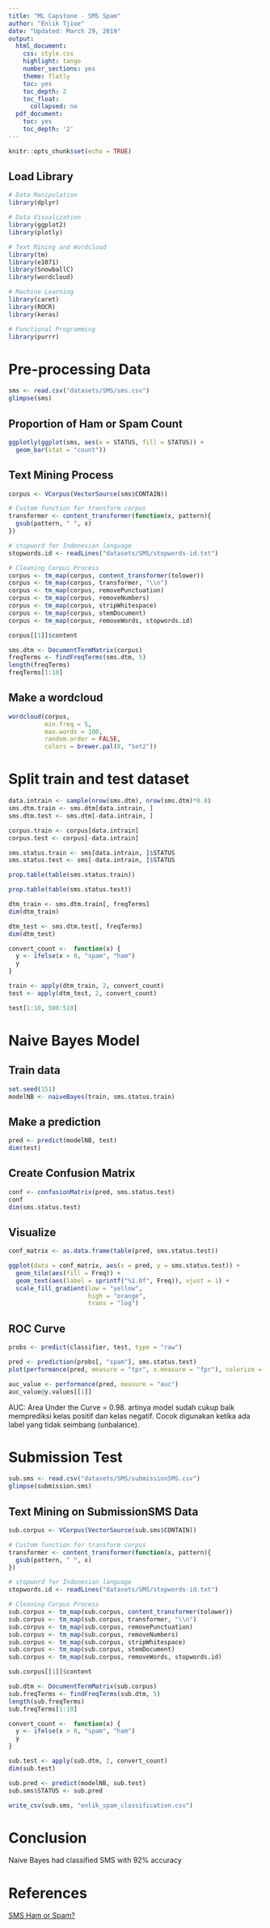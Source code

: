 ```yaml
---
title: "ML Capstone - SMS Spam"
author: "Enlik Tjioe"
date: "Updated: March 29, 2019"
output:
  html_document:
    css: style.css
    highlight: tango
    number_sections: yes
    theme: flatly
    toc: yes
    toc_depth: 2
    toc_float:
      collapsed: no
  pdf_document:
    toc: yes
    toc_depth: '2'
---
```


```r
knitr::opts_chunk$set(echo = TRUE)
```

## Load Library
```r
# Data Manipulation
library(dplyr)

# Data Visualization
library(ggplot2)
library(plotly)

# Text Mining and Wordcloud
library(tm)
library(e1071)
library(SnowballC)
library(wordcloud)

# Machine Learning
library(caret)
library(ROCR)
library(keras)

# Functional Programming
library(purrr)
```


# Pre-processing Data
```r
sms <- read.csv("datasets/SMS/sms.csv")
glimpse(sms)
```

## Proportion of Ham or Spam Count
```r
ggplotly(ggplot(sms, aes(x = STATUS, fill = STATUS)) +
  geom_bar(stat = "count"))
```

## Text Mining Process
```r
corpus <- VCorpus(VectorSource(sms$CONTAIN))

# Custom function for transform corpus
transformer <- content_transformer(function(x, pattern){
  gsub(pattern, " ", x)
})

# stopword for Indonesian language
stopwords.id <- readLines("datasets/SMS/stopwords-id.txt") 

# Cleaning Corpus Process
corpus <- tm_map(corpus, content_transformer(tolower))
corpus <- tm_map(corpus, transformer, "\\n")
corpus <- tm_map(corpus, removePunctuation)
corpus <- tm_map(corpus, removeNumbers)
corpus <- tm_map(corpus, stripWhitespace)
corpus <- tm_map(corpus, stemDocument)
corpus <- tm_map(corpus, removeWords, stopwords.id)

corpus[[1]]$content
```


```r
sms.dtm <- DocumentTermMatrix(corpus)
freqTerms <- findFreqTerms(sms.dtm, 5)
length(freqTerms)
freqTerms[1:10]
```

## Make a wordcloud
```r
wordcloud(corpus,
          min.freq = 5,
          max.words = 100,
          random.order = FALSE,
          colors = brewer.pal(8, "Set2"))
```

# Split train and test dataset
```r
data.intrain <- sample(nrow(sms.dtm), nrow(sms.dtm)*0.8)
sms.dtm.train <- sms.dtm[data.intrain, ]
sms.dtm.test <- sms.dtm[-data.intrain, ]

corpus.train <- corpus[data.intrain]
corpus.test <- corpus[-data.intrain]

sms.status.train <- sms[data.intrain, ]$STATUS
sms.status.test <- sms[-data.intrain, ]$STATUS
```

```r
prop.table(table(sms.status.train))
```

```r
prop.table(table(sms.status.test))
```

```r
dtm_train <- sms.dtm.train[, freqTerms]
dim(dtm_train)

dtm_test <- sms.dtm.test[, freqTerms]
dim(dtm_test)
```
```r
convert_count <-  function(x) {
  y <- ifelse(x > 0, "spam", "ham")
  y
}
```

```r
train <- apply(dtm_train, 2, convert_count)
test <- apply(dtm_test, 2, convert_count)

test[1:10, 500:510]
```

# Naive Bayes Model
## Train data
```r
set.seed(151)
modelNB <- naiveBayes(train, sms.status.train)
```

## Make a prediction
```r
pred <- predict(modelNB, test)
dim(test)
```

## Create Confusion Matrix
```r
conf <- confusionMatrix(pred, sms.status.test)
conf
dim(sms.status.test)
```

## Visualize
```r
conf_matrix <- as.data.frame(table(pred, sms.status.test))

ggplot(data = conf_matrix, aes(x = pred, y = sms.status.test)) +
  geom_tile(aes(fill = Freq)) +
  geom_text(aes(label = sprintf("%1.0f", Freq)), vjust = 1) +
  scale_fill_gradient(low = "yellow",
                      high = "orange",
                      trans = "log")
```



## ROC Curve
```r
probs <- predict(classifier, test, type = "raw")

pred <- prediction(probs[, "spam"], sms.status.test)
plot(performance(pred, measure = "tpr", x.measure = "fpr"), colorize = TRUE)
```

```r
auc_value <- performance(pred, measure = "auc")
auc_value@y.values[[1]]
```
AUC: Area Under the Curve = 0.98. artinya model sudah cukup baik memprediksi kelas positif dan kelas negatif. Cocok digunakan ketika ada label yang tidak seimbang (unbalance).


# Submission Test
```r
sub.sms <- read.csv("datasets/SMS/submissionSMS.csv")
glimpse(submission.sms)
```

## Text Mining on SubmissionSMS Data
```r
sub.corpus <- VCorpus(VectorSource(sub.sms$CONTAIN))

# Custom function for transform corpus
transformer <- content_transformer(function(x, pattern){
  gsub(pattern, " ", x)
})

# stopword for Indonesian language
stopwords.id <- readLines("datasets/SMS/stopwords-id.txt") 

# Cleaning Corpus Process
sub.corpus <- tm_map(sub.corpus, content_transformer(tolower))
sub.corpus <- tm_map(sub.corpus, transformer, "\\n")
sub.corpus <- tm_map(sub.corpus, removePunctuation)
sub.corpus <- tm_map(sub.corpus, removeNumbers)
sub.corpus <- tm_map(sub.corpus, stripWhitespace)
sub.corpus <- tm_map(sub.corpus, stemDocument)
sub.corpus <- tm_map(sub.corpus, removeWords, stopwords.id)

sub.corpus[[1]]$content
```


```r
sub.dtm <- DocumentTermMatrix(sub.corpus)
sub.freqTerms <- findFreqTerms(sub.dtm, 5)
length(sub.freqTerms)
sub.freqTerms[1:10]
```

```r
convert_count <-  function(x) {
  y <- ifelse(x > 0, "spam", "ham")
  y
}
```

```r
sub.test <- apply(sub.dtm, 2, convert_count)
dim(sub.test)
```

```r
sub.pred <- predict(modelNB, sub.test)
sub.sms$STATUS <- sub.pred

write_csv(sub.sms, "enlik_spam_classification.csv")
```


# Conclusion
Naive Bayes had classified SMS with 92% accuracy


# References
[SMS Ham or Spam?](https://www.kaggle.com/devisangeetha/sms-ham-spam)
